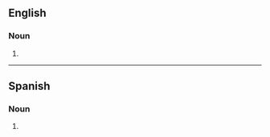 ==English==

===Noun===
{{head|en|noun form}}

# {{plural of|en|chimichanga}}

----

==Spanish==

===Noun===
{{head|es|noun form|g=f-p}}

# {{noun form of|es|chimichanga||p}}